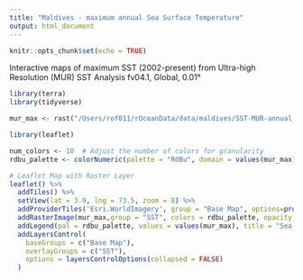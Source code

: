 ```yaml
---
title: "Maldives - maximum annual Sea Surface Temperature"
output: html_document
---
```


```r
knitr::opts_chunk$set(echo = TRUE)
```


Interactive maps of maximum SST (2002-present) from Ultra-high Resolution (MUR) SST Analysis fv04.1, Global, 0.01°

```r
library(terra)
library(tidyverse)

mur_max <- rast("/Users/rof011/rOceanData/data/maldives/SST-MUR-annual_max.tiff")

library(leaflet)

num_colors <- 10  # Adjust the number of colors for granularity
rdbu_palette <- colorNumeric(palette = "RdBu", domain = values(mur_max), n = num_colors)

# Leaflet Map with Raster Layer
leaflet() %>%
  addTiles() %>%
  setView(lat = 3.9, lng = 73.5, zoom = 8) %>%
  addProviderTiles('Esri.WorldImagery', group = "Base Map", options=providerTileOptions(maxNativeZoom=18,maxZoom=100)) |>
  addRasterImage(mur_max,group = "SST", colors = rdbu_palette, opacity = 0.8) %>%
  addLegend(pal = rdbu_palette, values = values(mur_max), title = "Sea Surface Temperature", opacity = 0.8) |> 
  addLayersControl(
    baseGroups = c("Base Map"),
    overlayGroups = c("SST"),
    options = layersControlOptions(collapsed = FALSE)
  )



```

